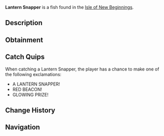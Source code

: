 {{FishInfobox
|image          = Lantern Snapper.png
|rarity         = Legendary
|sea            = Second Sea
|location       = [[Isle of New Beginnings]]
|sublocation    = 
|sources        = Fishing Rod
|radar_location = 
|prog_speed     = -60
|xp             = 660
|weather        = Clear
|time           = Night
|season         = Summer
|bait           = Crystal Bananas
|base_weight    = 90
|base_value     = 1386
|weight_range   = 57
|base_chance    = 30
|base_resil     = 28
}}
'''Lantern Snapper''' is a {{Rarity|Legendary}} fish found in the [[Isle of New Beginnings]].

== Description ==
{{Description|A tiny red fish glowing like a lantern, illuminating the reef’s shadows.|Bestiary Entry}}

== Obtainment ==
{{Description|Its light dances in the warm twilight glow.|Bestiary Hint}}
{{Fish Availability|
Isle of New Beginnings
|top_rods      = 
Steady Rod\173464.38\236281.66;
Krampus's Rod\160753.79\247240.12;
Magma Rod\159764.59\250711.78;
Plastic Rod\154265.03\209649.92;
Frostfire Rod\140732.94\191697.06;
Firefly Rod\102619.33\295397.48;
Rod Of Time\96435.56\223518.98;
Fischer's Rod\116359.85\223040.02;
Fast Rod\113154.18\218478.44;
Buddy Bond Rod\94795.86\222031.25;
Free Spirit Rod\138484.73\189256.46;
Verdant Shear Rod\103711.9\174588.72;
Trident Rod\101711.6\131514.44;
Blazebringer Rod\101410.08\167649.86;
Ethereal Prism Rod\70980.78\116322.53;
Seraphic Rod\70842.77\119256.8;
No-Life Rod\69018.9\119054.37;
Challenger's Rod\66113.72\114178.58;
Rod Of The Forgotten Fang\65783.25\111083.8;
Rod Of The Exalted One\65469.19\108877.97;
Rod Of The Depths\63543.99\108323.01;
Depthseeker Rod\62050.92\108352.72;
Volcanic Rod\61466.45\107592.55;
Avalanche Rod\61079.65\106417.78;
Zeus Rod\60902.42\106605.26
|recommended   = Free Spirit Rod
}}

== Catch Quips ==
When catching a Lantern Snapper, the player has a chance to make one of the following exclamations:
* A LANTERN SNAPPER!
* RED BEACON!
* GLOWING PRIZE!

== Change History ==
{{Change History|{{subst:Current Version}}}}

== Navigation ==
{{Fish Navbox|Isle of New Beginnings}}